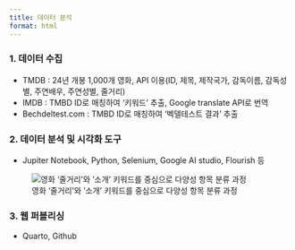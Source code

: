 ```yaml
---
title: 데이터 분석
format: html
---
```


### 1. 데이터 수집  

- TMDB : 24년 개봉 1,000개 영화, API 이용(ID, 제목, 제작국가, 감독이름, 감독성별, 주연배우, 주연성별, 줄거리)
- IMDB : TMBD ID로 매칭하여 '키워드' 추출, Google translate API로 번역
- Bechdeltest.com : TMBD ID로 매칭하여 '벡델테스트 결과' 추출  

### 2. 데이터 분석 및 시각화 도구  

- Jupiter Notebook, Python, Selenium, Google AI studio, Flourish 등


:::{.figure}
![영화 '줄거리'와 '소개' 키워드를 중심으로 다양성 항목 분류 과정](images/classify.png){fig-cap="키워드 분류 과정"}
:::

### 3. 웹 퍼블리싱  

- Quarto, Github  


